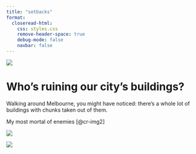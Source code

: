 ```yaml
---
title: "setbacks"
format:
  closeread-html:
    css: styles.css
    remove-header-space: true
    debug-mode: false
    navbar: false
---
```


:::{.cr-section}

:::{focus-on="cr-img1"}

:::{.inline-logo}
![](images/logo-green-presents.png)
:::
# Who's ruining our city's buildings?

Walking around Melbourne, you might have noticed: there's a whole lot of buildings with chunks taken out of them.
:::

My most mortal of enemies [@cr-img2]

:::{#cr-img1 .fill-sticky-col}
![](images/setbacks2.jpg)
:::

:::{#cr-img2}
![](images/setbacks.png)
:::

:::